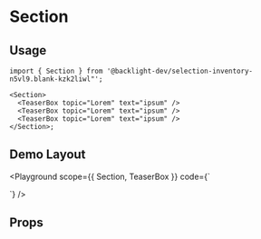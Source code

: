 
# Section

<Description of={Section} />

## Usage

```tsx
import { Section } from '@backlight-dev/selection-inventory-n5vl9.blank-kzk2liwl"';

<Section>
  <TeaserBox topic="Lorem" text="ipsum" />
  <TeaserBox topic="Lorem" text="ipsum" />
  <TeaserBox topic="Lorem" text="ipsum" />
</Section>;
```

## Demo Layout

<Playground
  scope={{ Section, TeaserBox }}
  code={`
<Section>
  <TeaserBox topic="Lorem" text="ipsum" />
  <TeaserBox topic="Lorem" text="ipsum" />
  <TeaserBox topic="Lorem" text="ipsum" />
</Section>
  `}
/>

## Props

<Props of={Section} />
